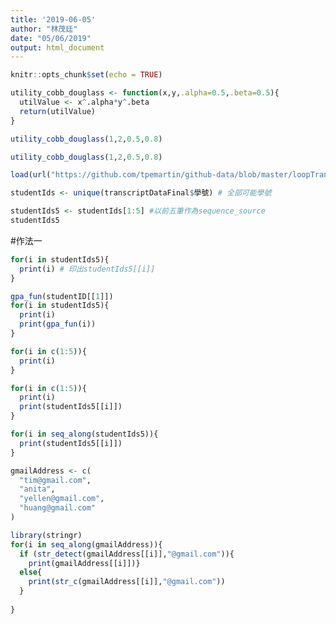 ```yaml
---
title: '2019-06-05'
author: "林茂廷"
date: "05/06/2019"
output: html_document
---
```


```r
knitr::opts_chunk$set(echo = TRUE)
```

```r
utility_cobb_douglass <- function(x,y,.alpha=0.5,.beta=0.5){
  utilValue <- x^.alpha*y^.beta
  return(utilValue)
}
```


```r
utility_cobb_douglass(1,2,0.5,0.8)
```


```r
utility_cobb_douglass(1,2,0.5,0.8)
```


```r
load(url("https://github.com/tpemartin/github-data/blob/master/loopTranscriptData.Rda?raw=true"))
```


```r
studentIds <- unique(transcriptDataFinal$學號) # 全部可能學號
```


```r
studentIds5 <- studentIds[1:5] #以前五筆作為sequence_source
studentIds5
```


#作法一
```r
for(i in studentIds5){
  print(i) # 印出studentIds5[[i]]
}
```


```r
gpa_fun(studentID[[1]])
for(i in studentIds5){
  print(i) 
  print(gpa_fun(i))
}
```


```r
for(i in c(1:5)){
  print(i) 
}
```


```r
for(i in c(1:5)){
  print(i) 
  print(studentIds5[[i]])
}
```


```r
for(i in seq_along(studentIds5)){
  print(studentIds5[[i]])
}
```


```r
gmailAddress <- c(
  "tim@gmail.com",
  "anita",
  "yellen@gmail.com",
  "huang@gmail.com"
)
```


```r
library(stringr)
for(i in seq_along(gmailAddress)){
  if (str_detect(gmailAddress[[i]],"@gmail.com")){
    print(gmailAddress[[i]])}
  else{
    print(str_c(gmailAddress[[i]],"@gmail.com"))
  }
  
}
```


